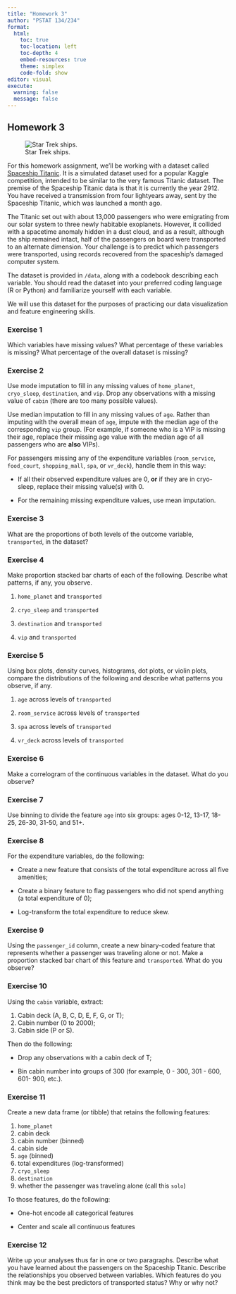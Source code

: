 ```yaml
---
title: "Homework 3"
author: "PSTAT 134/234"
format:
  html:
    toc: true
    toc-location: left
    toc-depth: 4
    embed-resources: true
    theme: simplex
    code-fold: show
editor: visual
execute:
  warning: false
  message: false
---
```


## Homework 3

![Star Trek ships.](star_trek.jpeg)

For this homework assignment, we'll be working with a dataset called [Spaceship Titanic](https://www.kaggle.com/competitions/spaceship-titanic/overview). It is a simulated dataset used for a popular Kaggle competition, intended to be similar to the very famous Titanic dataset. The premise of the Spaceship Titanic data is that it is currently the year 2912. You have received a transmission from four lightyears away, sent by the Spaceship Titanic, which was launched a month ago.

The Titanic set out with about 13,000 passengers who were emigrating from our solar system to three newly habitable exoplanets. However, it collided with a spacetime anomaly hidden in a dust cloud, and as a result, although the ship remained intact, half of the passengers on board were transported to an alternate dimension. Your challenge is to predict which passengers were transported, using records recovered from the spaceship's damaged computer system.

The dataset is provided in `/data`, along with a codebook describing each variable. You should read the dataset into your preferred coding language (R or Python) and familiarize yourself with each variable.

We will use this dataset for the purposes of practicing our data visualization and feature engineering skills.

### Exercise 1

Which variables have missing values? What percentage of these variables is missing? What percentage of the overall dataset is missing?

### Exercise 2

Use mode imputation to fill in any missing values of `home_planet`, `cryo_sleep`, `destination`, and `vip`. Drop any observations with a missing value of `cabin` (there are too many possible values).

Use median imputation to fill in any missing values of `age`. Rather than imputing with the overall mean of `age`, impute with the median age of the corresponding `vip` group. (For example, if someone who is a VIP is missing their age, replace their missing age value with the median age of all passengers who are **also** VIPs).

For passengers missing any of the expenditure variables (`room_service`, `food_court`, `shopping_mall`, `spa`, or `vr_deck`), handle them in this way:

-   If all their observed expenditure values are $0$, **or** if they are in cryo-sleep, replace their missing value(s) with $0$.

-   For the remaining missing expenditure values, use mean imputation.

### Exercise 3

What are the proportions of both levels of the outcome variable, `transported`, in the dataset?

### Exercise 4

Make proportion stacked bar charts of each of the following. Describe what patterns, if any, you observe.

1.  `home_planet` and `transported`

2.  `cryo_sleep` and `transported`

3.  `destination` and `transported`

4.  `vip` and `transported`

### Exercise 5

Using box plots, density curves, histograms, dot plots, or violin plots, compare the distributions of the following and describe what patterns you observe, if any.

1.  `age` across levels of `transported`

2.  `room_service` across levels of `transported`

3.  `spa` across levels of `transported`

4.  `vr_deck` across levels of `transported`

### Exercise 6

Make a correlogram of the continuous variables in the dataset. What do you observe?

### Exercise 7

Use binning to divide the feature `age` into six groups: ages 0-12, 13-17, 18-25, 26-30, 31-50, and 51+.

### Exercise 8

For the expenditure variables, do the following:

-   Create a new feature that consists of the total expenditure across all five amenities;

-   Create a binary feature to flag passengers who did not spend anything (a total expenditure of 0);

-   Log-transform the total expenditure to reduce skew.

### Exercise 9

Using the `passenger_id` column, create a new binary-coded feature that represents whether a passenger was traveling alone or not. Make a proportion stacked bar chart of this feature and `transported`. What do you observe?

### Exercise 10

Using the `cabin` variable, extract:

1.  Cabin deck (A, B, C, D, E, F, G, or T);
2.  Cabin number (0 to 2000);
3.  Cabin side (P or S).

Then do the following:

-   Drop any observations with a cabin deck of T;

-   Bin cabin number into groups of 300 (for example, 0 - 300, 301 - 600, 601- 900, etc.).

### Exercise 11

Create a new data frame (or tibble) that retains the following features:

1.  `home_planet`
2.  cabin deck
3.  cabin number (binned)
4.  cabin side
5.  `age` (binned)
6.  total expenditures (log-transformed)
7.  `cryo_sleep`
8.  `destination`
9.  whether the passenger was traveling alone (call this `solo`)

To those features, do the following:

-   One-hot encode all categorical features

-   Center and scale all continuous features

### Exercise 12

Write up your analyses thus far in one or two paragraphs. Describe what you have learned about the passengers on the Spaceship Titanic. Describe the relationships you observed between variables. Which features do you think may be the best predictors of transported status? Why or why not?
